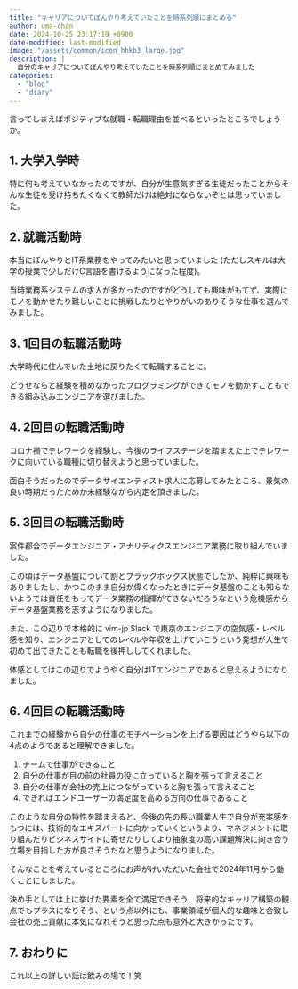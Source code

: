 ```yaml
---
title: "キャリアについてぼんやり考えていたことを時系列順にまとめる"
author: uma-chan
date: 2024-10-25 23:17:19 +0900
date-modified: last-modified
image: "/assets/common/icon_hhkb3_large.jpg"
description: |
  自分のキャリアについてぼんやり考えていたことを時系列順にまとめてみました
categories:
  - "blog"
  - "diary"
---
```


言ってしまえばポジティブな就職・転職理由を並べるといったところでしょうか。

## 1. 大学入学時

特に何も考えていなかったのですが、自分が生意気すぎる生徒だったことからそんな生徒を受け持ちたくなくて教師だけは絶対にならないぞとは思っていました。

## 2. 就職活動時

本当にぼんやりとIT系業務をやってみたいと思っていました (ただしスキルは大学の授業で少しだけC言語を書けるようになった程度)。

当時業務系システムの求人が多かったのですがどうしても興味がもてず、実際にモノを動かせたり難しいことに挑戦したりとやりがいのありそうな仕事を選んでみました。

## 3. 1回目の転職活動時

大学時代に住んでいた土地に戻りたくて転職することに。

どうせならと経験を積めなかったプログラミングができてモノを動かすこともできる組み込みエンジニアを選びました。

## 4. 2回目の転職活動時

コロナ禍でテレワークを経験し、今後のライフステージを踏まえた上でテレワークに向いている職種に切り替えようと思っていました。

面白そうだったのでデータサイエンティスト求人に応募してみたところ、景気の良い時期だったためか未経験ながら内定を頂きました。

## 5. 3回目の転職活動時

案件都合でデータエンジニア・アナリティクスエンジニア業務に取り組んでいました。

この頃はデータ基盤について割とブラックボックス状態でしたが、純粋に興味もありましたし、かつこのまま自分が偉くなったときにデータ基盤のことも知らないようでは責任をもってデータ業務の指揮ができないだろうなという危機感からデータ基盤業務を志すようになりました。

また、この辺りで本格的に vim-jp Slack で東京のエンジニアの空気感・レベル感を知り、エンジニアとしてのレベルや年収を上げていこうという発想が人生で初めて出てきたことも転職を後押ししてくれました。

体感としてはこの辺りでようやく自分はITエンジニアであると思えるようになりました。

## 6. 4回目の転職活動時

これまでの経験から自分の仕事のモチベーションを上げる要因はどうやら以下の4点のようであると理解できました。

1. チームで仕事ができること
1. 自分の仕事が目の前の社員の役に立っていると胸を張って言えること
1. 自分の仕事が会社の売上につながっていると胸を張って言えること
1. できればエンドユーザーの満足度を高める方向の仕事であること

このような自分の特性を踏まえると、今後の先の長い職業人生で自分が充実感をもつには、技術的なエキスパートに向かっていくというより、マネジメントに取り組んだりビジネスサイドに寄せたりしてより抽象度の高い課題解決に向き合う立場を目指した方が良さそうだなと思うようになりました。

そんなことを考えているところにお声がけいただいた会社で2024年11月から働くことにしました。

決め手としては上に挙げた要素を全て満足できそう、将来的なキャリア構築の観点でもプラスになりそう、という点以外にも、事業領域が個人的な趣味と合致し会社の売上貢献に本気になれそうと思った点も意外と大きかったです。

## 7. おわりに

これ以上の詳しい話は飲みの場で！笑
